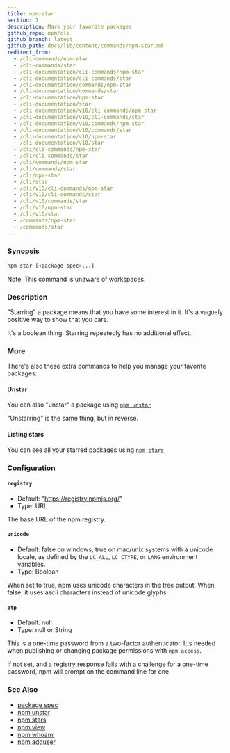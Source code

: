 ```yaml
---
title: npm-star
section: 1
description: Mark your favorite packages
github_repo: npm/cli
github_branch: latest
github_path: docs/lib/content/commands/npm-star.md
redirect_from:
  - /cli-commands/npm-star
  - /cli-commands/star
  - /cli-documentation/cli-commands/npm-star
  - /cli-documentation/cli-commands/star
  - /cli-documentation/commands/npm-star
  - /cli-documentation/commands/star
  - /cli-documentation/npm-star
  - /cli-documentation/star
  - /cli-documentation/v10/cli-commands/npm-star
  - /cli-documentation/v10/cli-commands/star
  - /cli-documentation/v10/commands/npm-star
  - /cli-documentation/v10/commands/star
  - /cli-documentation/v10/npm-star
  - /cli-documentation/v10/star
  - /cli/cli-commands/npm-star
  - /cli/cli-commands/star
  - /cli/commands/npm-star
  - /cli/commands/star
  - /cli/npm-star
  - /cli/star
  - /cli/v10/cli-commands/npm-star
  - /cli/v10/cli-commands/star
  - /cli/v10/commands/star
  - /cli/v10/npm-star
  - /cli/v10/star
  - /commands/npm-star
  - /commands/star
---
```


### Synopsis

```bash
npm star [<package-spec>...]
```

Note: This command is unaware of workspaces.

### Description

"Starring" a package means that you have some interest in it. It's a vaguely positive way to show that you care.

It's a boolean thing. Starring repeatedly has no additional effect.

### More

There's also these extra commands to help you manage your favorite packages:

#### Unstar

You can also "unstar" a package using [`npm unstar`](/cli/v10/commands/npm-unstar)

"Unstarring" is the same thing, but in reverse.

#### Listing stars

You can see all your starred packages using [`npm stars`](/cli/v10/commands/npm-stars)

### Configuration

#### `registry`

- Default: "https://registry.npmjs.org/"
- Type: URL

The base URL of the npm registry.

#### `unicode`

- Default: false on windows, true on mac/unix systems with a unicode locale, as defined by the `LC_ALL`, `LC_CTYPE`, or `LANG` environment variables.
- Type: Boolean

When set to true, npm uses unicode characters in the tree output. When false, it uses ascii characters instead of unicode glyphs.

#### `otp`

- Default: null
- Type: null or String

This is a one-time password from a two-factor authenticator. It's needed when publishing or changing package permissions with `npm access`.

If not set, and a registry response fails with a challenge for a one-time password, npm will prompt on the command line for one.

### See Also

- [package spec](/cli/v10/using-npm/package-spec)
- [npm unstar](/cli/v10/commands/npm-unstar)
- [npm stars](/cli/v10/commands/npm-stars)
- [npm view](/cli/v10/commands/npm-view)
- [npm whoami](/cli/v10/commands/npm-whoami)
- [npm adduser](/cli/v10/commands/npm-adduser)
